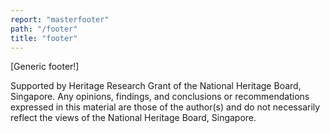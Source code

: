 ```yaml
---
report: "masterfooter"
path: "/footer"
title: "footer"
---
```


[Generic footer!]

Supported by Heritage Research Grant of the National Heritage Board, Singapore. Any opinions, findings, and conclusions or recommendations expressed in this material are those of the author(s) and do not necessarily reflect the views of the National Heritage Board, Singapore.
